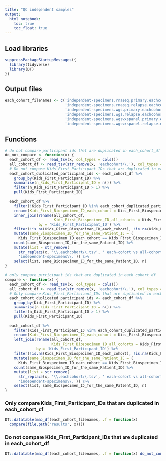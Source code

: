 ```yaml
---
title: "QC independent samples"
output: 
  html_notebook:
    toc: true
    toc_float: true
---
```


## Load libraries

```r
suppressPackageStartupMessages({
  library(tidyverse)
  library(DT)
})
```

## Output files

```r
each_cohort_filenames <- c('independent-specimens.rnaseq.primary.eachcohort.tsv',
                           'independent-specimens.rnaseq.relapse.eachcohort.tsv',
                           'independent-specimens.wgs.primary.eachcohort.tsv',
                           'independent-specimens.wgs.relapse.eachcohort.tsv',
                           'independent-specimens.wgswxspanel.primary.eachcohort.tsv',
                           'independent-specimens.wgswxspanel.relapse.eachcohort.tsv')

```

## Functions

```r
# do not compare participant ids that are duplicated in each_cohort_df
do_not_compare <- function(x) {
  each_cohort_df <- read_tsv(x, col_types = cols())
  all_cohort_df <- read_tsv(str_remove(x, 'eachcohort\\.'), col_types = cols())
  # Do not compare Kids_First_Participant_IDs that are duplicated in each_cohort_df
  each_cohort_duplicated_participant_ids <- each_cohort_df %>%
    group_by(Kids_First_Participant_ID) %>%
    summarise(n_Kids_First_Participant_ID = n()) %>%
    filter(n_Kids_First_Participant_ID > 1) %>%
    pull(Kids_First_Participant_ID)
  
  each_cohort_df %>%
    filter(!Kids_First_Participant_ID %in% each_cohort_duplicated_participant_ids) %>%
    rename(Kids_First_Biospecimen_ID_each_cohort = Kids_First_Biospecimen_ID) %>%
    inner_join(rename(all_cohort_df,
                      Kids_First_Biospecimen_ID_all_cohorts = Kids_First_Biospecimen_ID),
               by = 'Kids_First_Participant_ID') %>%
    filter(!is.na(Kids_First_Biospecimen_ID_each_cohort), !is.na(Kids_First_Biospecimen_ID_all_cohorts)) %>%
    mutate(same_Biospecimen_ID_for_the_same_Patient_ID = (
      Kids_First_Biospecimen_ID_each_cohort == Kids_First_Biospecimen_ID_all_cohorts)) %>%
    count(same_Biospecimen_ID_for_the_same_Patient_ID) %>%
    mutate(list = str_remove(
      str_replace(x, '\\.eachcohort\\.tsv', ' each-cohort vs all-cohorts'),
      'independent-specimens\\.')) %>%
    select(list, same_Biospecimen_ID_for_the_same_Patient_ID, n)
}

# only compare participant ids that are duplicated in each_cohort_df
compare <- function(x) {
  each_cohort_df <- read_tsv(x, col_types = cols())
  all_cohort_df <- read_tsv(str_remove(x, 'eachcohort\\.'), col_types = cols())
  # Only compare Kids_First_Participant_IDs that are duplicated in each_cohort_df
  each_cohort_duplicated_participant_ids <- each_cohort_df %>%
    group_by(Kids_First_Participant_ID) %>%
    summarise(n_Kids_First_Participant_ID = n()) %>%
    filter(n_Kids_First_Participant_ID > 1) %>%
    pull(Kids_First_Participant_ID)
  
  each_cohort_df %>%
    filter(Kids_First_Participant_ID %in% each_cohort_duplicated_participant_ids) %>%
    rename(Kids_First_Biospecimen_ID_each_cohort = Kids_First_Biospecimen_ID) %>%
    left_join(rename(all_cohort_df,
                     Kids_First_Biospecimen_ID_all_cohorts = Kids_First_Biospecimen_ID),
              by = 'Kids_First_Participant_ID') %>%
    filter(!is.na(Kids_First_Biospecimen_ID_each_cohort), !is.na(Kids_First_Biospecimen_ID_all_cohorts)) %>%
    mutate(same_Biospecimen_ID_for_the_same_Patient_ID = (
      Kids_First_Biospecimen_ID_each_cohort == Kids_First_Biospecimen_ID_all_cohorts)) %>%
    count(same_Biospecimen_ID_for_the_same_Patient_ID) %>%
    mutate(list = str_remove(
      str_replace(x, '\\.eachcohort\\.tsv', ' each-cohort vs all-cohorts'),
      'independent-specimens\\.')) %>%
    select(list, same_Biospecimen_ID_for_the_same_Patient_ID, n)
}
```

### Only compare Kids_First_Participant_IDs that are duplicated in each_cohort_df

```r
DT::datatable(map_df(each_cohort_filenames, .f = function(x) 
  compare(file.path('results', x))))
```

### Do not compare Kids_First_Participant_IDs that are duplicated in each_cohort_df

```r
DT::datatable(map_df(each_cohort_filenames, .f = function(x) do_not_compare(file.path('results',x))))
```


